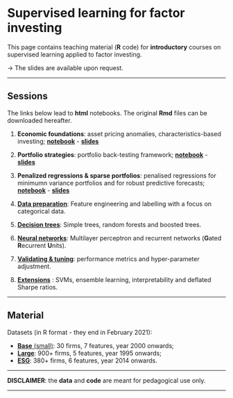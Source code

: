 <br/>  


Supervised learning for factor investing
================
This page contains teaching material (**R** code) for **introductory** courses on supervised learning applied to factor investing.   

$\rightarrow$ The slides are available upon request.

------------------------------------------------------------------------


Sessions
----

The links below lead to **html** notebooks. The original **Rmd** files can be downloaded hereafter.

1.  **Economic foundations**: asset pricing anomalies, characteristics-based investing; <a href="files/ML_course/S1_Foundations.nb.html" target="_blank">**notebook**</a> - <a href="files/ML_course/S1_Foundations.pdf" target="_blank">**slides**</a>

2.  **Portfolio strategies**: portfolio back-testing framework; <a href="files/ML_course/S2_Portfolio.nb.html" target="_blank">**notebook**</a> - <a href="files/ML_course/S2_Portfolio.pdf" target="_blank">**slides**</a>

3.  **Penalized regressions & sparse portfolios**: penalised regressions for minimumn variance portfolios and for robust predictive forecasts; <a href="files/ML_course/S3_Lasso.nb.html" target="_blank">**notebook**</a> - <a href="files/ML_course/S3_LASSO.pdf" target="_blank">**slides**</a>

4.  <a href="files/ML_course/S4_Data.nb.html" target="_blank">**Data preparation**</a>: Feature engineering and labelling with a focus on categorical data.

5.  <a href="files/ML_course/S5_Trees.nb.html" target="_blank">**Decision trees**</a>: Simple trees, random forests and boosted trees.

6.  <a href="files/ML_course/S6_NN.nb.html" target="_blank">**Neural networks**</a>: Multilayer perceptron and recurrent networks (**G**ated **R**ecurrent **U**nits). 

7.  <a href="files/ML_course/S7_Validation.nb.html" target="_blank">**Validating & tuning**</a>: performance metrics and hyper-parameter adjustment. 

8.  <a href="files/ML_course/S8_Extensions.nb.html" target="_blank">**Extensions**</a> : SVMs, ensemble learning, interpretability and deflated Sharpe ratios. 


 

---------------------------------


Material
----------

Datasets (in R format - they end in February 2021):  

- <a href="https://github.com/shokru/coqueret.github.io/blob/master/files/ML_course/data.RData" target="_blank">**Base** (small)</a>: 30 firms, 7 features, year 2000 onwards;  
- <a href="https://github.com/shokru/coqueret.github.io/blob/master/files/data_full.RData" target="_blank">**Large**</a>: 900+ firms, 5 features, year 1995 onwards;  
- <a href="https://github.com/shokru/coqueret.github.io/blob/master/files/data_esg.RData" target="_blank">**ESG**</a>: 380+ firms, 6 features, year 2014 onwards.

<!--
<a href="https://github.com/shokru/coqueret.github.io/blob/master/files/ml_factor.zip" target="_blank">**All code**</a>: Rmd files + data.  
-->

------------------------------------------------------------------------

**DISCLAIMER**: the **data** and **code** are meant for pedagogical use only. 

------------------------------------------------------------------------

